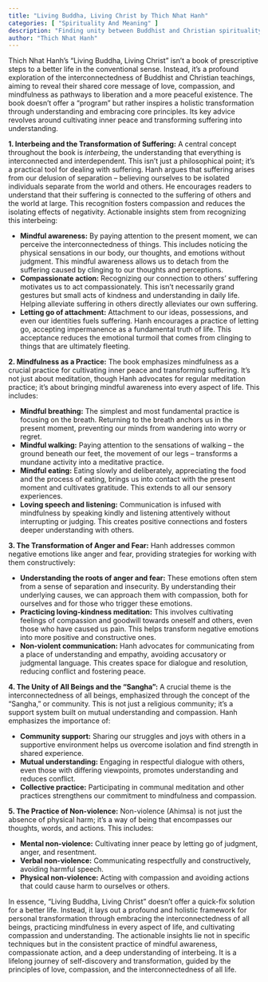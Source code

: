 ```yaml
---
title: "Living Buddha, Living Christ by Thich Nhat Hanh"
categories: [ "Spirituality And Meaning" ]
description: "Finding unity between Buddhist and Christian spirituality"
author: "Thich Nhat Hanh"
---
```

Thich Nhat Hanh's "Living Buddha, Living Christ" isn't a book of prescriptive steps to a better life in the conventional sense. Instead, it's a profound exploration of the interconnectedness of Buddhist and Christian teachings, aiming to reveal their shared core message of love, compassion, and mindfulness as pathways to liberation and a more peaceful existence. The book doesn't offer a "program" but rather inspires a holistic transformation through understanding and embracing core principles.  Its key advice revolves around cultivating inner peace and transforming suffering into understanding.


**1.  Interbeing and the Transformation of Suffering:**  A central concept throughout the book is *interbeing*, the understanding that everything is interconnected and interdependent.  This isn't just a philosophical point; it's a practical tool for dealing with suffering.  Hanh argues that suffering arises from our delusion of separation – believing ourselves to be isolated individuals separate from the world and others.  He encourages readers to understand that their suffering is connected to the suffering of others and the world at large.  This recognition fosters compassion and reduces the isolating effects of negativity.  Actionable insights stem from recognizing this interbeing:

* **Mindful awareness:**  By paying attention to the present moment, we can perceive the interconnectedness of things.  This includes noticing the physical sensations in our body, our thoughts, and emotions without judgment.  This mindful awareness allows us to detach from the suffering caused by clinging to our thoughts and perceptions.
* **Compassionate action:** Recognizing our connection to others’ suffering motivates us to act compassionately. This isn't necessarily grand gestures but small acts of kindness and understanding in daily life.  Helping alleviate suffering in others directly alleviates our own suffering.
* **Letting go of attachment:** Attachment to our ideas, possessions, and even our identities fuels suffering.  Hanh encourages a practice of letting go, accepting impermanence as a fundamental truth of life. This acceptance reduces the emotional turmoil that comes from clinging to things that are ultimately fleeting.


**2.  Mindfulness as a Practice:** The book emphasizes mindfulness as a crucial practice for cultivating inner peace and transforming suffering.  It's not just about meditation, though Hanh advocates for regular meditation practice; it's about bringing mindful awareness into every aspect of life.  This includes:

* **Mindful breathing:** The simplest and most fundamental practice is focusing on the breath.  Returning to the breath anchors us in the present moment, preventing our minds from wandering into worry or regret.
* **Mindful walking:**  Paying attention to the sensations of walking – the ground beneath our feet, the movement of our legs – transforms a mundane activity into a meditative practice.
* **Mindful eating:** Eating slowly and deliberately, appreciating the food and the process of eating, brings us into contact with the present moment and cultivates gratitude.  This extends to all our sensory experiences.
* **Loving speech and listening:**  Communication is infused with mindfulness by speaking kindly and listening attentively without interrupting or judging. This creates positive connections and fosters deeper understanding with others.


**3. The Transformation of Anger and Fear:** Hanh addresses common negative emotions like anger and fear, providing strategies for working with them constructively:

* **Understanding the roots of anger and fear:**  These emotions often stem from a sense of separation and insecurity.  By understanding their underlying causes, we can approach them with compassion, both for ourselves and for those who trigger these emotions.
* **Practicing loving-kindness meditation:**  This involves cultivating feelings of compassion and goodwill towards oneself and others, even those who have caused us pain. This helps transform negative emotions into more positive and constructive ones.
* **Non-violent communication:** Hanh advocates for communicating from a place of understanding and empathy, avoiding accusatory or judgmental language. This creates space for dialogue and resolution, reducing conflict and fostering peace.

**4.  The Unity of All Beings and the "Sangha":**  A crucial theme is the interconnectedness of all beings, emphasized through the concept of the "Sangha," or community.  This is not just a religious community; it’s a support system built on mutual understanding and compassion.  Hanh emphasizes the importance of:

* **Community support:**  Sharing our struggles and joys with others in a supportive environment helps us overcome isolation and find strength in shared experience.
* **Mutual understanding:**  Engaging in respectful dialogue with others, even those with differing viewpoints, promotes understanding and reduces conflict.
* **Collective practice:**  Participating in communal meditation and other practices strengthens our commitment to mindfulness and compassion.

**5. The Practice of Non-violence:**  Non-violence (Ahimsa) is not just the absence of physical harm; it's a way of being that encompasses our thoughts, words, and actions.  This includes:

* **Mental non-violence:**  Cultivating inner peace by letting go of judgment, anger, and resentment.
* **Verbal non-violence:**  Communicating respectfully and constructively, avoiding harmful speech.
* **Physical non-violence:**  Acting with compassion and avoiding actions that could cause harm to ourselves or others.

In essence, "Living Buddha, Living Christ" doesn't offer a quick-fix solution for a better life. Instead, it lays out a profound and holistic framework for personal transformation through embracing the interconnectedness of all beings, practicing mindfulness in every aspect of life, and cultivating compassion and understanding.  The actionable insights lie not in specific techniques but in the consistent practice of mindful awareness, compassionate action, and a deep understanding of interbeing.  It is a lifelong journey of self-discovery and transformation, guided by the principles of love, compassion, and the interconnectedness of all life.


